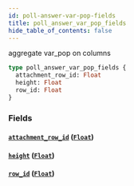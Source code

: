 ```yaml
---
id: poll-answer-var-pop-fields
title: poll_answer_var_pop_fields
hide_table_of_contents: false
---
```


aggregate var_pop on columns

```graphql
type poll_answer_var_pop_fields {
  attachment_row_id: Float
  height: Float
  row_id: Float
}
```

### Fields

#### [`attachment_row_id`](#) ([`Float`](../scalars/float))

#### [`height`](#) ([`Float`](../scalars/float))

#### [`row_id`](#) ([`Float`](../scalars/float))
